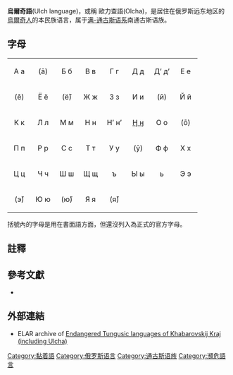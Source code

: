 {{Infobox language
|name=烏爾奇語
|states=[[俄罗斯|俄罗斯]]
|region=[[哈巴罗夫斯克边疆区|哈巴罗夫斯克边疆区]]
|ethnicity=2,800 [[烏爾奇人|烏爾奇人]] ([[俄羅斯普查_(2010年)|2010年普查]])<ref name=e18/>
|speakers= 150人
|date= 2010年普查
|ref=e18
|familycolor=Altaic
|fam1=[[满－通古斯语族|满－通古斯语族]]
|fam2=南滿通古斯語支
|fam3=赫哲語支
|iso3=ulc
|glotto=ulch1241
|glottorefname=Ulch
|vitality=c
}}

'''烏爾奇語'''(Ulch language)，或稱 歐力查語(Olcha)，是居住在俄罗斯远东地区的[[烏爾奇人|烏爾奇人]]的本民族语言，属于[[满-通古斯语系|满-通古斯语系]]南通古斯语族。

==字母==
{| style="font-family:Arial Unicode MS; font-size:1.4em; border-color:#000000; border-width:1px; border-style:solid; border-collapse:collapse; background-color:#F8F8EF"
| style="width:3em; text-align:center; padding: 3px;" | А а
| style="width:3em; text-align:center; padding: 3px;" | (ā)
| style="width:3em; text-align:center; padding: 3px;" | Б б
| style="width:3em; text-align:center; padding: 3px;" | В в
| style="width:3em; text-align:center; padding: 3px;" | Г г
| style="width:3em; text-align:center; padding: 3px;" | Д д
| style="width:3em; text-align:center; padding: 3px;" | Д’ д’
| style="width:3em; text-align:center; padding: 3px;" | Е е
|-
| style="width:3em; text-align:center; padding: 3px;" | (ē)
| style="width:3em; text-align:center; padding: 3px;" | Ё ё
| style="width:3em; text-align:center; padding: 3px;" | (ё̄)
| style="width:3em; text-align:center; padding: 3px;" | Ж ж
| style="width:3em; text-align:center; padding: 3px;" | З з
| style="width:3em; text-align:center; padding: 3px;" | И и
| style="width:3em; text-align:center; padding: 3px;" | (ӣ)
| style="width:3em; text-align:center; padding: 3px;" | Й й
|-
| style="width:3em; text-align:center; padding: 3px;" | К к
| style="width:3em; text-align:center; padding: 3px;" | Л л
| style="width:3em; text-align:center; padding: 3px;" | М м
| style="width:3em; text-align:center; padding: 3px;" | Н н
| style="width:3em; text-align:center; padding: 3px;" | Н’ н’
| style="width:3em; text-align:center; padding: 3px;" | [[Ӈ|Ӈ ӈ]]
| style="width:3em; text-align:center; padding: 3px;" | О о
| style="width:3em; text-align:center; padding: 3px;" | (ō)
|-
| style="width:3em; text-align:center; padding: 3px;" | П п
| style="width:3em; text-align:center; padding: 3px;" | Р р
| style="width:3em; text-align:center; padding: 3px;" | С с
| style="width:3em; text-align:center; padding: 3px;" | Т т
| style="width:3em; text-align:center; padding: 3px;" | У у
| style="width:3em; text-align:center; padding: 3px;" | (ӯ)
| style="width:3em; text-align:center; padding: 3px;" | Ф ф
| style="width:3em; text-align:center; padding: 3px;" | Х х
|-
| style="width:3em; text-align:center; padding: 3px;" | Ц ц
| style="width:3em; text-align:center; padding: 3px;" | Ч ч
| style="width:3em; text-align:center; padding: 3px;" | Ш ш
| style="width:3em; text-align:center; padding: 3px;" | Щ щ
| style="width:3em; text-align:center; padding: 3px;" | ъ
| style="width:3em; text-align:center; padding: 3px;" | Ы ы
| style="width:3em; text-align:center; padding: 3px;" | ь
| style="width:3em; text-align:center; padding: 3px;" | Э э
|-
| style="width:3em; text-align:center; padding: 3px;" | (э̄)
| style="width:3em; text-align:center; padding: 3px;" | Ю ю
| style="width:3em; text-align:center; padding: 3px;" | (ю̄)
| style="width:3em; text-align:center; padding: 3px;" | Я я
| style="width:3em; text-align:center; padding: 3px;" | (я̄)
| 
| 
| 
|}
括號內的字母是用在書面語方面，但還沒列入為正式的官方字母。

==註釋==
{{reflist}}

== 參考文獻 ==
{{refbegin}}
*{{cite web |last=Bitkeeva |first=A.N. |author2=V.Y. Gusev |author3=O.A. Povoroznyuk |author4=D.A. Funk |author5=N.V. Khokhlov |author6=K.G. Shakhovtsov |title=Endangered Languages of Indigenous Peoples of Siberia |url=http://lingsib.unesco.ru/en/index-1.htm |year=2005 |publisher=UNESCO Moscow Office |accessdate=22 July 2009 |deadurl=yes |archiveurl=https://web.archive.org/web/20090728032716/http://lingsib.unesco.ru/en/index-1.htm |archivedate=2009年7月28日 }}
{{refend}}

==外部連結 ==
* ELAR archive of [http://elar.soas.ac.uk/deposit/0222 Endangered Tungusic languages of Khabarovskij Kraj (including Ulcha)] {{Wayback|url=http://elar.soas.ac.uk/deposit/0222 |date=20160927123657 }}

{{Tungusic languages}}
{{lang-stub}}

{{DEFAULTSORT:Ulch Language}}
[[Category:黏着語|Category:黏着語]]
[[Category:俄罗斯语言|Category:俄罗斯语言]]
[[Category:通古斯语族|Category:通古斯语族]]
[[Category:瀕危語言|Category:瀕危語言]]